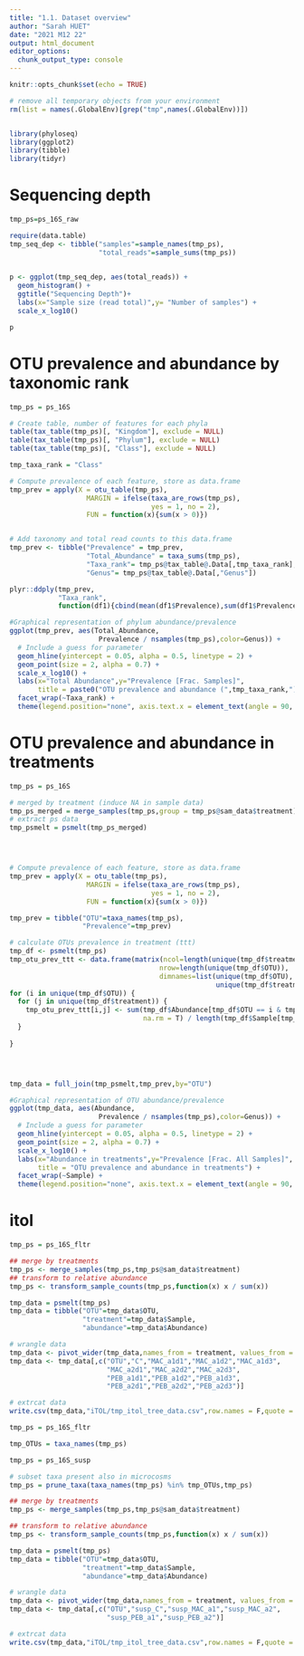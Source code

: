 ```yaml
---
title: "1.1. Dataset overview"
author: "Sarah HUET"
date: "2021 M12 22"
output: html_document
editor_options: 
  chunk_output_type: console
---
```


```r
knitr::opts_chunk$set(echo = TRUE)

# remove all temporary objects from your environment
rm(list = names(.GlobalEnv)[grep("tmp",names(.GlobalEnv))])


library(phyloseq)
library(ggplot2)
library(tibble)
library(tidyr)

```

# Sequencing depth

```r

tmp_ps=ps_16S_raw

require(data.table)
tmp_seq_dep <- tibble("samples"=sample_names(tmp_ps),
                      "total_reads"=sample_sums(tmp_ps))
  

p <- ggplot(tmp_seq_dep, aes(total_reads)) +
  geom_histogram() + 
  ggtitle("Sequencing Depth")+ 
  labs(x="Sample size (read total)",y= "Number of samples") +
  scale_x_log10()

p

```

# OTU prevalence and abundance by taxonomic rank

```r

tmp_ps = ps_16S

# Create table, number of features for each phyla
table(tax_table(tmp_ps)[, "Kingdom"], exclude = NULL)
table(tax_table(tmp_ps)[, "Phylum"], exclude = NULL)
table(tax_table(tmp_ps)[, "Class"], exclude = NULL)

```

```r

tmp_taxa_rank = "Class"

# Compute prevalence of each feature, store as data.frame
tmp_prev = apply(X = otu_table(tmp_ps),
                   MARGIN = ifelse(taxa_are_rows(tmp_ps),
                                   yes = 1, no = 2),
                   FUN = function(x){sum(x > 0)})


# Add taxonomy and total read counts to this data.frame
tmp_prev <- tibble("Prevalence" = tmp_prev,
                   "Total_Abundance" = taxa_sums(tmp_ps),
                   "Taxa_rank"= tmp_ps@tax_table@.Data[,tmp_taxa_rank],
                   "Genus"= tmp_ps@tax_table@.Data[,"Genus"])

plyr::ddply(tmp_prev,
            "Taxa_rank",
            function(df1){cbind(mean(df1$Prevalence),sum(df1$Prevalence))})

#Graphical representation of phylum abundance/prevalence
ggplot(tmp_prev, aes(Total_Abundance,
                      Prevalence / nsamples(tmp_ps),color=Genus)) +
  # Include a guess for parameter
  geom_hline(yintercept = 0.05, alpha = 0.5, linetype = 2) +
  geom_point(size = 2, alpha = 0.7) +
  scale_x_log10() + 
  labs(x="Total Abundance",y="Prevalence [Frac. Samples]",
       title = paste0("OTU prevalence and abundance (",tmp_taxa_rank,")")) +
  facet_wrap(~Taxa_rank) + 
  theme(legend.position="none", axis.text.x = element_text(angle = 90, vjust = -0.2))


```

# OTU prevalence and abundance in treatments

```r

tmp_ps = ps_16S

# merged by treatment (induce NA in sample data)
tmp_ps_merged = merge_samples(tmp_ps,group = tmp_ps@sam_data$treatment)
# extract ps data
tmp_psmelt = psmelt(tmp_ps_merged)




# Compute prevalence of each feature, store as data.frame
tmp_prev = apply(X = otu_table(tmp_ps),
                   MARGIN = ifelse(taxa_are_rows(tmp_ps),
                                   yes = 1, no = 2),
                   FUN = function(x){sum(x > 0)})

tmp_prev = tibble("OTU"=taxa_names(tmp_ps),
                  "Prevalence"=tmp_prev)

# calculate OTUs prevalence in treatment (ttt)
tmp_df <- psmelt(tmp_ps)
tmp_otu_prev_ttt <- data.frame(matrix(ncol=length(unique(tmp_df$treatment)),
                                     nrow=length(unique(tmp_df$OTU)), 
                                     dimnames=list(unique(tmp_df$OTU),
                                                   unique(tmp_df$treatment))))
for (i in unique(tmp_df$OTU)) {
  for (j in unique(tmp_df$treatment)) {
    tmp_otu_prev_ttt[i,j] <- sum(tmp_df$Abundance[tmp_df$OTU == i & tmp_df$treatment == j] > 0,
                                 na.rm = T) / length(tmp_df$Sample[tmp_df$OTU == i & tmp_df$treatment == j])
  }
  
}




tmp_data = full_join(tmp_psmelt,tmp_prev,by="OTU")

#Graphical representation of OTU abundance/prevalence
ggplot(tmp_data, aes(Abundance,
                      Prevalence / nsamples(tmp_ps),color=Genus)) +
  # Include a guess for parameter
  geom_hline(yintercept = 0.05, alpha = 0.5, linetype = 2) +
  geom_point(size = 2, alpha = 0.7) +
  scale_x_log10() + 
  labs(x="Abundance in treatments",y="Prevalence [Frac. All Samples]",
       title = "OTU prevalence and abundance in treatments") +
  facet_wrap(~Sample) + 
  theme(legend.position="none", axis.text.x = element_text(angle = 90, vjust = -0.2))


```

# itol

```r

tmp_ps = ps_16S_fltr

## merge by treatments
tmp_ps <- merge_samples(tmp_ps,tmp_ps@sam_data$treatment)
## transform to relative abundance 
tmp_ps <- transform_sample_counts(tmp_ps,function(x) x / sum(x))

tmp_data = psmelt(tmp_ps)
tmp_data = tibble("OTU"=tmp_data$OTU,
                  "treatment"=tmp_data$Sample,
                  "abundance"=tmp_data$Abundance)

# wrangle data
tmp_data <- pivot_wider(tmp_data,names_from = treatment, values_from = abundance)
tmp_data <- tmp_data[,c("OTU","C","MAC_a1d1","MAC_a1d2","MAC_a1d3",
                        "MAC_a2d1","MAC_a2d2","MAC_a2d3",
                        "PEB_a1d1","PEB_a1d2","PEB_a1d3",
                        "PEB_a2d1","PEB_a2d2","PEB_a2d3")]

# extrcat data
write.csv(tmp_data,"iTOL/tmp_itol_tree_data.csv",row.names = F,quote = F)


```

```r

tmp_ps = ps_16S_fltr

tmp_OTUs = taxa_names(tmp_ps)

tmp_ps = ps_16S_susp

# subset taxa present also in microcosms
tmp_ps = prune_taxa(taxa_names(tmp_ps) %in% tmp_OTUs,tmp_ps)

## merge by treatments
tmp_ps <- merge_samples(tmp_ps,tmp_ps@sam_data$treatment)

## transform to relative abundance 
tmp_ps <- transform_sample_counts(tmp_ps,function(x) x / sum(x))

tmp_data = psmelt(tmp_ps)
tmp_data = tibble("OTU"=tmp_data$OTU,
                  "treatment"=tmp_data$Sample,
                  "abundance"=tmp_data$Abundance)

# wrangle data
tmp_data <- pivot_wider(tmp_data,names_from = treatment, values_from = abundance)
tmp_data <- tmp_data[,c("OTU","susp_C","susp_MAC_a1","susp_MAC_a2",
                        "susp_PEB_a1","susp_PEB_a2")]

# extrcat data
write.csv(tmp_data,"iTOL/tmp_itol_tree_data.csv",row.names = F,quote = F)





```




















